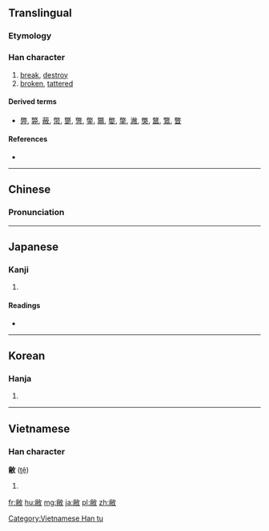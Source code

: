==Translingual==

===Etymology===
{{Han compound|㡀|攴|c1=p|c2=s|ls=psc}}

===Han character===
{{Han char|rn=66|rad=攴|as=08|sn=12|four=9824<sub>0</sub>|canj=火月人大 (FBOK)|ids=⿰[[㡀]][[攵]]}}

# [[break]], [[destroy]]
# [[broken]], [[tattered]]

====Derived terms====
* [[弊]], [[斃]], [[蔽]], [[幣]], [[蹩]], [[彆]], [[鐅]], [[鼈]], [[嫳]], [[撆]], [[潎]], [[獘]], [[鄨]], [[鷩]], [[瞥]]

====References====
* {{Han ref|kx=0472.110|dkj=13245|dj=0824.190|hdz=21461.040|uh=655D|ud=25949|bh=B1CD|bd=45517}}

----

==Chinese==
{{zh-forms}}

===Pronunciation===
{{zh-pron
|m=bì
|c=bai6
|mc=y
|oc=y
|ma=
|cat=v,a
}}

----

==Japanese==

===Kanji===
{{ja-kanji|grade=|rs=攴08}}

# {{defn|lang=ja|sort=攴08}}

====Readings====
* {{ja-readings|on=[[へい]] (hei)|kun=[[やぶれる]] (yabureru)}}

----

==Korean==

===Hanja===
{{ko-hanja|hangeul=폐|eumhun=|rv=pye|mr=p'ye|y=phyey}}

# {{defn|lang=ko|sort=攴08}}

----

==Vietnamese==

===Han character===
'''敝''' ([[tệ]])

# {{defn|lang=vi}}

[[Category:Vietnamese Han tu]]

[[fr:敝]]
[[hu:敝]]
[[mg:敝]]
[[ja:敝]]
[[pl:敝]]
[[zh:敝]]